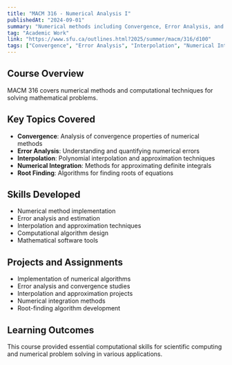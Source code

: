 ```yaml
---
title: "MACM 316 - Numerical Analysis I"
publishedAt: "2024-09-01"
summary: "Numerical methods including Convergence, Error Analysis, and Interpolation."
tag: "Academic Work"
link: "https://www.sfu.ca/outlines.html?2025/summer/macm/316/d100"
tags: ["Convergence", "Error Analysis", "Interpolation", "Numerical Integration", "Root Finding"]
---
```


## Course Overview

MACM 316 covers numerical methods and computational techniques for solving mathematical problems.

## Key Topics Covered

- **Convergence**: Analysis of convergence properties of numerical methods
- **Error Analysis**: Understanding and quantifying numerical errors
- **Interpolation**: Polynomial interpolation and approximation techniques
- **Numerical Integration**: Methods for approximating definite integrals
- **Root Finding**: Algorithms for finding roots of equations

## Skills Developed

- Numerical method implementation
- Error analysis and estimation
- Interpolation and approximation techniques
- Computational algorithm design
- Mathematical software tools

## Projects and Assignments

- Implementation of numerical algorithms
- Error analysis and convergence studies
- Interpolation and approximation projects
- Numerical integration methods
- Root-finding algorithm development

## Learning Outcomes

This course provided essential computational skills for scientific computing and numerical problem solving in various applications. 
